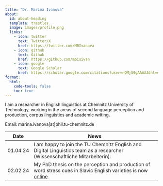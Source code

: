 ```yaml
---
title: "Dr. Marina Ivanova"
about:
  id: about-heading
  template: trestles
  image: images/profile.png
  links:
    - icon: twitter
      text: Twitter/X
      href: https://twitter.com/MBIvanova
    - icon: github
      text: Github
      href: https://github.com/mbisivan
    - icon: google
      text: Google Scholar
      href: https://scholar.google.com/citations?user=nQMjS9gAAAAJ&hl=en
format:
  html:
    code-tools: false
    toc: true
---
```


:::{#about-heading}

I am a researcher in English linguistics at Chemnitz University of Technology, working in the areas of second language perception and production, corpus linguistics and academic writing. 

Email: marina.ivanova[at]phil.tu-chemnitz.de

| Date     | News                                                                                                                                                                                         |
|----------|-------------------------------------------------------------------------------------------------------------------------------------------------------------------------------------------------|
| 01.04.24 | I am happy to join the TU Chemnitz English and Digital Linguistics team as a researcher (Wissenschaftliche Mitarbeiterin).                                                                                  |
| 02.02.24 | My PhD thesis on the perception and production of word stress cues in Slavic English varieties is now [online](https://nbn-resolving.org/urn:nbn:de:bsz:ch1-qucosa2-892831). |

:::